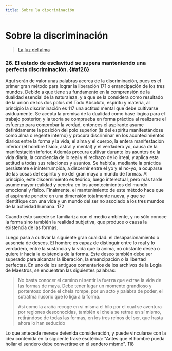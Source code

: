 ```yaml
---
title: Sobre la discriminación
---
```


# Sobre la discriminación

> [La luz del alma](/la-luz-del-alma/libro2#af26)


### 26. El estado de esclavitud se supera manteniendo una perfecta discriminación. {#af26}

Aquí serán de valor unas palabras acerca de la discriminación, pues es el primer gran método para lograr la liberación <Pin lang="en">171</Pin> o emancipación de los tres mundos. Debido a que tiene su fundamento en la comprensión de la dualidad esencial de la naturaleza, y a que se la considera como resultado de la unión de los dos polos del Todo Absoluto, espíritu y materia, al principio la discriminación es <Pin lang="es">117</Pin> una actitud mental que debe cultivarse asiduamente. Se acepta la premisa de la dualidad como base lógica para el trabajo posterior, y la teoría se comprueba en forma práctica al realizarse el esfuerzo para comprobar la verdad, entonces el aspirante asume definidamente la posición del polo superior (la del espíritu manifestándose como alma o regente interno) y procura discriminar en los acontecimientos diarios entre la forma y la vida, el alma y el cuerpo, la entera manifestación inferior (el hombre físico, astral y mental) y el verdadero yo, causa de la manifestación inferior. Además procura cultivar durante los asuntos de la vida diaria, la conciencia de lo real y el rechazo de lo irreal, y aplica esta actitud a todas sus relaciones y asuntos. Se habitúa, mediante la práctica persistente e ininterrumpida, a discernir entre el yo y el no-yo, a ocuparse de las cosas del espíritu y no del gran maya o mundo de formas. Al principio, este discernimiento es teórico, luego intelectual, pero más tarde asume mayor realidad y penetra en los acontecimientos del mundo emocional y físico. Finalmente, el mantenimiento de este método hace que el aspirante penetre en una dimensión totalmente nueva, y que se identifique con una vida y un mundo del ser no asociado a los tres mundos de la actividad humana. <Pin lang="en">172</Pin>

Cuando esto sucede se familiariza con el medio ambiente, y no sólo conoce la forma sino también la realidad subjetiva, que produce o causa la existencia de las formas.

Luego pasa a cultivar la siguiente gran cualidad: el desapasionamiento o ausencia de deseos. El hombre es capaz de distinguir entre lo real y lo verdadero, entre la sustancia y la vida que la anima, no obstante desea o quiere ir hacia la existencia de la forma. Este deseo también debe ser superado para alcanzar la liberación, la emancipación o la libertad perfectas. En uno de los antiguos comentarios de los archivos de la Logia de Maestros, se encuentran las siguientes palabras:

> No basta conocer el camino ni sentir la fuerza que extrae la vida de las formas de maya. Debe tener lugar un momento grandioso y portentoso donde el chela rompe, por un acto y palabra de poder, el sutratma ilusorio que lo liga a la forma.
>
> Así como la araña recoge en sí misma el hilo por el cual se aventura por regiones desconocidas, también el chela se retrae en sí mismo, retirándose de todas las formas, en los tres reinos del ser, que hasta ahora lo han seducido

Lo que antecede merece detenida consideración, y puede vincularse con la idea contenida en la siguiente frase esotérica: "Antes que el hombre pueda hollar el sendero debe convertirse en el sendero mismo". <Pin lang="es">118</Pin>
